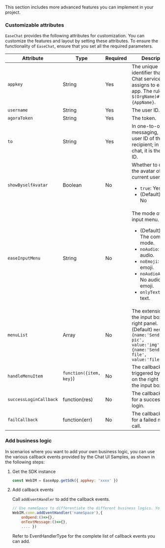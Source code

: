 <PlatformWrapper platform="web">

This section includes more advanced features you can implement in your project.

### Customizable attributes

`EaseChat` provides the following attributes for customization. You can customize the features and layout by setting these attributes. To ensure the functionality of `EaseChat`, ensure that you set all the required parameters.

| Attribute  |Type| Required | Description                                                 |
| ---------- | ------ | ------ | ------------------------------------- |
| `appkey`     |String| Yes  | The unique identifier that the Chat service assigns to each app. The rule is `$(OrgName)#{AppName}`. |
| `username`   |String| Yes  | The user ID.                                                     |
| `agoraToken` |String| Yes  | The <Vg k="COMPANY" /> token.      |
| `to`         |String| Yes  | In one-to-one messaging, it is the user ID of the recipient; in group chat, it is the group ID.|
| `showByselfAvatar`|Boolean| No  | Whether to display the avatar of the current user.<ul><li>`true`: Yes</li><li>(Default) `false`: No</li></ul>     |
| `easeInputMenu`|String| No | The mode of the input menu.<ul><li>(Default) `all`: The complete mode.</li><li>`noAudio`: No audio.</li><li>`noEmoji`: No emoji.</li><li>`noAudioAndEmoji`: No audio or emoji.</li><li>`onlyText`: Only text.</li></ul>
|`menuList`|Array| No  |The extensions of the input box on the right panel.<br/>(Default) `menuList`: `[ {name:'Send a pic', value:'img'},{name:'Send a file', value:'file'}]`  |
|`handleMenuItem`|`function({item, key}`) | No | The callback event triggered by clicking on the right panel of the input box.|
|`successLoginCallback`|function(res) | No | The callback event for a successful login. |
|`failCallback`| function(err)| No | The callback event for a failed method call.  |

### Add business logic

In scenarios where you want to add your own business logic, you can use the various callback events provided by the Chat UI Samples, as shown in the following steps:

1. Get the SDK instance

    ```javascript
    const WebIM = EaseApp.getSdk({ appkey: 'xxxx' })
    ```

2. Add callback events

   Call `addEventHandler` to add the callback events.

    ```javascript
    // Use nameSpace to differentiate the different business logics. You can add multiple callback events according to your needs.。
    WebIM.conn.addEventHandler('nameSpace'),{ 
        onOpend:()=>{},
        onTextMessage:()=>{}, 
        .... })
    ```

    Refer to <Link to="{{Global.CHAT_SDK_API_WEB}}/interfaces/Types.EventHandlerType.EventHandlerType.html">EventHandlerType</Link> for the complete list of callback events you can add.

</PlatformWrapper>